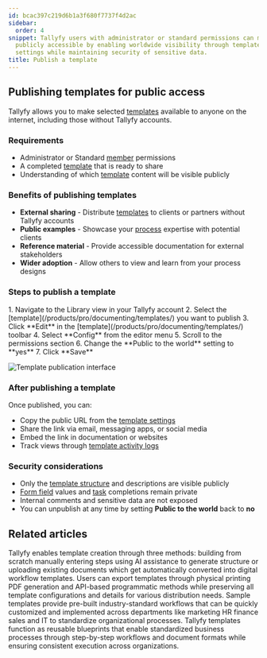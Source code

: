 ```yaml
---
id: bcac397c219d6b1a3f680f7737f4d2ac
sidebar:
  order: 4
snippet: Tallyfy users with administrator or standard permissions can make their templates
  publicly accessible by enabling worldwide visibility through template configuration
  settings while maintaining security of sensitive data.
title: Publish a template
---
```



## Publishing templates for public access

Tallyfy allows you to make selected [templates](/products/pro/documenting/templates/) available to anyone on the internet, including those without Tallyfy accounts.

### Requirements
- Administrator or Standard [member](/products/pro/documenting/members/) permissions
- A completed [template](/products/pro/documenting/templates/) that is ready to share
- Understanding of which [template](/products/pro/documenting/templates/) content will be visible publicly

### Benefits of publishing templates
- **External sharing** - Distribute [templates](/products/pro/documenting/templates/) to clients or partners without Tallyfy accounts
- **Public examples** - Showcase your [process](/products/pro/tracking-and-tasks/processes/) expertise with potential clients
- **Reference material** - Provide accessible documentation for external stakeholders
- **Wider adoption** - Allow others to view and learn from your process designs

### Steps to publish a template

<Steps>
1. Navigate to the Library view in your Tallyfy account
2. Select the [template](/products/pro/documenting/templates/) you want to publish
3. Click **Edit** in the [template](/products/pro/documenting/templates/) toolbar
4. Select **Config** from the editor menu
5. Scroll to the permissions section
6. Change the **Public to the world** setting to **yes**
7. Click **Save**
</Steps>

![Template publication interface](https://screenshots.tallyfy.com/tallyfy%2Fpro%2Fdesktop-light-public-template.png)

### After publishing a template

Once published, you can:
- Copy the public URL from the [template settings](/products/pro/documenting/templates/)
- Share the link via email, messaging apps, or social media
- Embed the link in documentation or websites
- Track views through [template activity logs](/products/pro/documenting/templates/how-can-i-track-activities-on-my-tallyfy-templates/)

### Security considerations
- Only the [template structure](/products/pro/documenting/templates/) and descriptions are visible publicly
- [Form field](/products/pro/tracking-and-tasks/tasks/what-are-form-fields-in-tallyfy/) values and [task](/products/pro/tracking-and-tasks/tasks/) completions remain private
- Internal comments and sensitive data are not exposed
- You can unpublish at any time by setting **Public to the world** back to **no**


## Related articles
<CardGrid>
<LinkTitleCard header="<b>Templates > Create a template</b>" href="/products/pro/documenting/templates/create-template/" > Tallyfy enables template creation through three methods: building from scratch manually entering steps using AI assistance to generate structure or uploading existing documents which get automatically converted into digital workflow templates. </LinkTitleCard>
<LinkTitleCard header="<b>Templates > Print, Download, and Export Tallyfy Templates</b>" href="/products/pro/documenting/templates/print-download-export-templates/" > Users can export templates through physical printing PDF generation and API-based programmatic methods while preserving all template configurations and details for various distribution needs. </LinkTitleCard>
<LinkTitleCard header="<b>Templates > Sample Templates</b>" href="/products/pro/documenting/templates/how-can-i-access-tallyfys-sample-templates/" > Sample templates provide pre-built industry-standard workflows that can be quickly customized and implemented across departments like marketing HR finance sales and IT to standardize organizational processes. </LinkTitleCard>
<LinkTitleCard header="<b>Documenting > Templates</b>" href="/products/pro/documenting/templates/" > Tallyfy templates function as reusable blueprints that enable standardized business processes through step-by-step workflows and document formats while ensuring consistent execution across organizations. </LinkTitleCard>
</CardGrid>